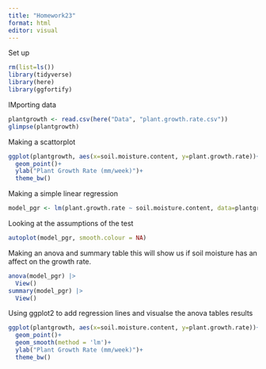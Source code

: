 ```yaml
---
title: "Homework23"
format: html
editor: visual
---
```


Set up 
 
```r
rm(list=ls())
library(tidyverse)
library(here)
library(ggfortify)
```

IMporting data

```r
plantgrowth <- read.csv(here("Data", "plant.growth.rate.csv"))
glimpse(plantgrowth)
```

Making a scattorplot

```r
ggplot(plantgrowth, aes(x=soil.moisture.content, y=plant.growth.rate))+
  geom_point()+
  ylab("Plant Growth Rate (mm/week)")+
  theme_bw()
```

Making a simple linear regression

```r
model_pgr <- lm(plant.growth.rate ~ soil.moisture.content, data=plantgrowth)
```

Looking at the assumptions of the test

```r
autoplot(model_pgr, smooth.colour = NA)
```

Making an anova and summary table
this will show us if soil moisture has an affect on the growth rate. 

```r
anova(model_pgr) |>
  View()
summary(model_pgr) |> 
  View()
```

Using ggplot2 to add regression lines and visualse the anova tables results

```r
ggplot(plantgrowth, aes(x=soil.moisture.content, y=plant.growth.rate))+
  geom_point()+
  geom_smooth(method = 'lm')+
  ylab("Plant Growth Rate (mm/week)")+
  theme_bw()
```






















